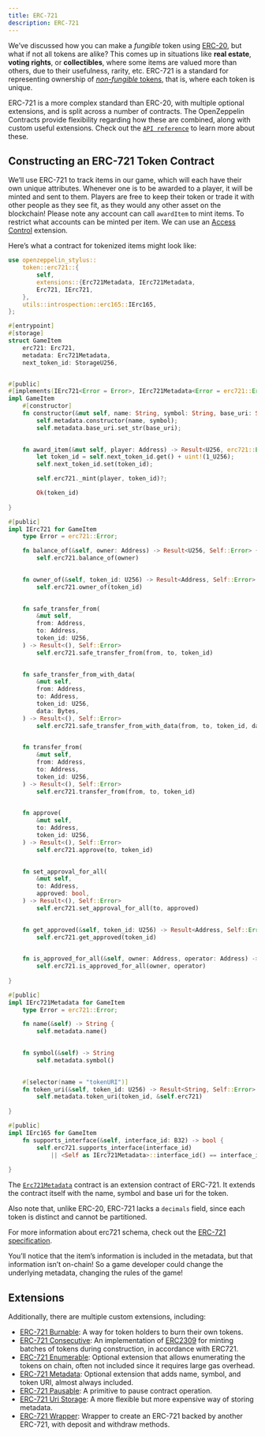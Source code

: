 ```yaml
---
title: ERC-721
description: ERC-721
---
```


We’ve discussed how you can make a _fungible_ token using [ERC-20](erc20.mdx), but what if not all tokens are alike?
This comes up in situations like **real estate**, **voting rights**, or **collectibles**, where some items are valued more than others, due to their usefulness, rarity, etc.
ERC-721 is a standard for representing ownership of [_non-fungible_ tokens](tokens.mdx#different-kinds-of-tokens), that is, where each token is unique.

ERC-721 is a more complex standard than ERC-20, with multiple optional extensions, and is split across a number of contracts.
The OpenZeppelin Contracts provide flexibility regarding how these are combined, along with custom useful extensions.
Check out the [`API reference`](https://docs.rs/openzeppelin-stylus/0.3.0-alpha.1/openzeppelin_stylus/token/erc721/struct.Erc721.html) to learn more about these.

## Constructing an ERC-721 Token Contract

We’ll use ERC-721 to track items in our game, which will each have their own unique attributes.
Whenever one is to be awarded to a player, it will be minted and sent to them.
Players are free to keep their token or trade it with other people as they see fit, as they would any other asset on the blockchain!
Please note any account can call `awardItem` to mint items.
To restrict what accounts can be minted per item.
We can use an [Access Control](access-control.mdx) extension.

Here’s what a contract for tokenized items might look like:

```rust
use openzeppelin_stylus::
    token::erc721::{
        self,
        extensions::{Erc721Metadata, IErc721Metadata,
        Erc721, IErc721,
    },
    utils::introspection::erc165::IErc165,
};

#[entrypoint]
#[storage]
struct GameItem 
    erc721: Erc721,
    metadata: Erc721Metadata,
    next_token_id: StorageU256,


#[public]
#[implements(IErc721<Error = Error>, IErc721Metadata<Error = erc721::Error>, IErc165)]
impl GameItem 
    #[constructor]
    fn constructor(&mut self, name: String, symbol: String, base_uri: String) {
        self.metadata.constructor(name, symbol);
        self.metadata.base_uri.set_str(base_uri);
    

    fn award_item(&mut self, player: Address) -> Result<U256, erc721::Error> 
        let token_id = self.next_token_id.get() + uint!(1_U256);
        self.next_token_id.set(token_id);

        self.erc721._mint(player, token_id)?;

        Ok(token_id)
    
}

#[public]
impl IErc721 for GameItem 
    type Error = erc721::Error;

    fn balance_of(&self, owner: Address) -> Result<U256, Self::Error> {
        self.erc721.balance_of(owner)
    

    fn owner_of(&self, token_id: U256) -> Result<Address, Self::Error> 
        self.erc721.owner_of(token_id)
    

    fn safe_transfer_from(
        &mut self,
        from: Address,
        to: Address,
        token_id: U256,
    ) -> Result<(), Self::Error> 
        self.erc721.safe_transfer_from(from, to, token_id)
    

    fn safe_transfer_from_with_data(
        &mut self,
        from: Address,
        to: Address,
        token_id: U256,
        data: Bytes,
    ) -> Result<(), Self::Error> 
        self.erc721.safe_transfer_from_with_data(from, to, token_id, data)
    

    fn transfer_from(
        &mut self,
        from: Address,
        to: Address,
        token_id: U256,
    ) -> Result<(), Self::Error> 
        self.erc721.transfer_from(from, to, token_id)
    

    fn approve(
        &mut self,
        to: Address,
        token_id: U256,
    ) -> Result<(), Self::Error> 
        self.erc721.approve(to, token_id)
    

    fn set_approval_for_all(
        &mut self,
        to: Address,
        approved: bool,
    ) -> Result<(), Self::Error> 
        self.erc721.set_approval_for_all(to, approved)
    

    fn get_approved(&self, token_id: U256) -> Result<Address, Self::Error> 
        self.erc721.get_approved(token_id)
    

    fn is_approved_for_all(&self, owner: Address, operator: Address) -> bool 
        self.erc721.is_approved_for_all(owner, operator)
    
}

#[public]
impl IErc721Metadata for GameItem 
    type Error = erc721::Error;

    fn name(&self) -> String {
        self.metadata.name()
    

    fn symbol(&self) -> String 
        self.metadata.symbol()
    

    #[selector(name = "tokenURI")]
    fn token_uri(&self, token_id: U256) -> Result<String, Self::Error> 
        self.metadata.token_uri(token_id, &self.erc721)
    
}

#[public]
impl IErc165 for GameItem 
    fn supports_interface(&self, interface_id: B32) -> bool {
        self.erc721.supports_interface(interface_id)
            || <Self as IErc721Metadata>::interface_id() == interface_id
    
}
```

The [`Erc721Metadata`](https://docs.rs/openzeppelin-stylus/0.3.0-alpha.1/openzeppelin_stylus/token/erc721/extensions/metadata/struct.Erc721Metadata.html) contract is an extension contract of ERC-721.
It extends the contract itself with the name, symbol and base uri for the token.

Also note that, unlike ERC-20, ERC-721 lacks a `decimals` field, since each token is distinct and cannot be partitioned.

For more information about erc721 schema, check out the [ERC-721 specification](https://eips.ethereum.org/EIPS/eip-721).

<Callout>
You’ll notice that the item’s information is included in the metadata, but that information isn’t on-chain!
</Callout>
So a game developer could change the underlying metadata, changing the rules of the game!

## Extensions

Additionally, there are multiple custom extensions, including:

* [ERC-721 Burnable](erc721-burnable.mdx): A way for token holders to burn their own tokens.
* [ERC-721 Consecutive](erc721-consecutive.mdx): An implementation of [ERC2309](https://eips.ethereum.org/EIPS/eip-2309) for minting batches of tokens during construction, in accordance with ERC721.
* [ERC-721 Enumerable](erc721-enumerable.mdx): Optional extension that allows enumerating the tokens on chain, often not included since it requires large gas overhead.
* [ERC-721 Metadata](erc721-metadata.mdx): Optional extension that adds name, symbol, and token URI, almost always included.
* [ERC-721 Pausable](erc721-pausable.mdx): A primitive to pause contract operation.
* [ERC-721 Uri Storage](erc721-uri-storage.mdx): A more flexible but more expensive way of storing metadata.
* [ERC-721 Wrapper](erc721-wrapper.mdx): Wrapper to create an ERC-721 backed by another ERC-721, with deposit and withdraw methods.
